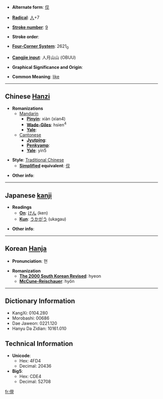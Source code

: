 * '''Alternate form''': [[伣]]

* '''[[Wiktionary:Chinese radical index| Radical]]''': [[Wiktionary:Chinese radical index 人|人]]+7

* '''[[Wiktionary:Chinese total strokes index|Stroke number]]''': [[Wiktionary:Chinese total strokes index 9|9]]

* '''Stroke order''': 

* '''[[Wiktionary:Chinese four corner index|Four-Corner System]]''': 2621<sub>0</sub>

* '''[[Wiktionary:Chinese Cangjie index|Cangjie input]]''': 人月山山 (OBUU)

* '''Graphical Significance and Origin''': 

* '''Common Meaning''': [[like]]

----

== Chinese [[Hanzi]] ==

* '''Romanizations'''
** [[Mandarin]]
*** '''[[Pinyin]]''': xiàn (xian4)
*** '''[[Wade-Giles]]''': hsien<sup>4</sup>
*** '''[[Yale]]''': 
**[[Cantonese]]
***'''[[Jyutping]]''':
***'''[[Penkyamp]]''': 
***'''[[Yale]]''': yin5

* '''Style''': [[Traditional Chinese]] 
** '''[[Simplified Chinese|Simplified]] equivalent''': [[伣]]

* '''Other info''': 

----

== Japanese [[kanji]] ==

* '''Readings'''
** '''[[On]]''': [[けん]] (ken)
** '''[[Kun]]''': [[うかがう]] (ukagau)

* '''Other info''':  

----

== Korean [[Hanja]] ==

* '''Pronunciation''': 현

* '''Romanization'''
** '''[[The 2000 South Korean Revised Romanization|The 2000 South Korean Revised]]''': hyeon
** '''[[McCune-Reischauer]]''': hyŏn

----

== Dictionary Information ==

* KangXi: 0104.280
* Morobashi: 00686
* Dae Jaweon: 0221.120
* Hanyu Da Zidian: 10161.010

== Technical Information ==

* '''Unicode''':
** Hex: 4FD4
** Decimal: 20436
* '''Big5''':
** Hex: CDE4
** Decimal: 52708

[[fr:俔]]